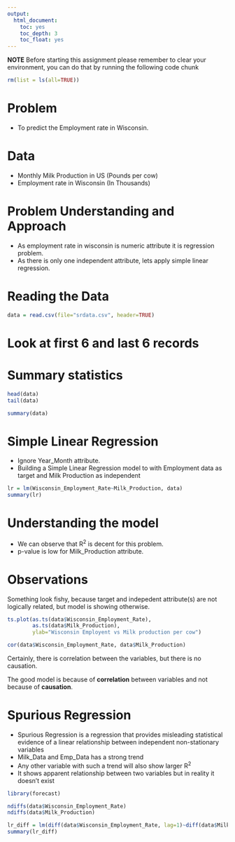 ---
output:
  html_document:
    toc: yes
    toc_depth: 3
    toc_float: yes
---

**NOTE** Before starting this assignment please remember to clear your environment, you can do that by running the following code chunk

```{r}
rm(list = ls(all=TRUE))
```

# Problem
* To predict the Employment rate in Wisconsin.

# Data
* Monthly Milk Production in US (Pounds per cow)
* Employment rate in Wisconsin (In Thousands)

# Problem Understanding and Approach
* As employment rate in wisconsin is numeric attribute it is regression problem.
* As there is only one independent attribute, lets apply simple linear regression.

# Reading the Data
```{r}
data = read.csv(file="srdata.csv", header=TRUE)
```

# Look at first 6 and last 6 records
# Summary statistics
```{r}
head(data)
tail(data)

summary(data)
```

# Simple Linear Regression
* Ignore Year_Month attribute. 
* Building a Simple Linear Regression model to with Employment data as target and Milk Production as independent
```{r}
lr = lm(Wisconsin_Employment_Rate~Milk_Production, data)
summary(lr)
```

# Understanding the model
* We can observe that R^2^ is decent for this problem.
* p-value is low for Milk_Production attribute.

# Observations

Something look fishy, because target and indepedent attribute(s) are not logically related, but model is showing otherwise.


```{r}
ts.plot(as.ts(data$Wisconsin_Employment_Rate), 
        as.ts(data$Milk_Production),
        ylab="Wisconsin Employent vs Milk production per cow")
```

```{r}
cor(data$Wisconsin_Employment_Rate, data$Milk_Production)
```

Certainly, there is correlation between the variables, but there is no causation.

The good model is because of **correlation** between variables and not because of **causation**.

# Spurious Regression
* Spurious Regression is a regression that provides misleading statistical evidence of a linear relationship between independent non-stationary variables
* Milk_Data and Emp_Data has a strong trend 
* Any other variable with such a trend will also show larger R^2^
* It shows apparent relationship between two variables but in reality it doesn't exist

```{r}
library(forecast)

ndiffs(data$Wisconsin_Employment_Rate)
ndiffs(data$Milk_Production)
```

```{r}
lr_diff = lm(diff(data$Wisconsin_Employment_Rate, lag=1)~diff(data$Milk_Production, lag=1))
summary(lr_diff)
```